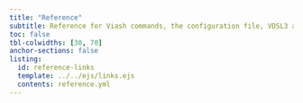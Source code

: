 ```yaml
---
title: "Reference"
subtitle: Reference for Viash commands, the configuration file, VDSL3 and the installer. See the [user guide](../guide/index.qmd) for more in-depth documentation. 
toc: false
tbl-colwidths: [30, 70]
anchor-sections: false
listing:
  id: reference-links
  template: ../../ejs/links.ejs
  contents: reference.yml
---
```


::: {#reference-links .column-screen-inset-right style="max-width: 850px;"}
:::
